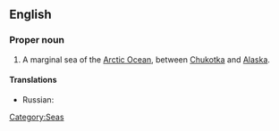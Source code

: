 ==English==
{{wikipedia}}

===Proper noun===
{{en-proper noun}}

# A marginal sea of the [[Arctic Ocean]], between [[Chukotka]] and [[Alaska]].

====Translations====
{{trans-top|part of the Arctic Ocean}}
* Russian: {{t|ru|Чукотское море|n|tr=Čukótskoje móre|sc=Cyrl}}
{{trans-mid}}
{{trans-bottom}}

[[Category:Seas]]